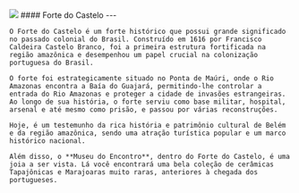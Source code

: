 
<div>
  <Image placeholder="blur" src={ForteDoPresepio} className="rounded-lg w-full aspect-4/3" />
    #### Forte do Castelo
    ---

    O Forte do Castelo é um forte histórico que possui grande significado no passado colonial do Brasil. Construído em 1616 por Francisco Caldeira Castelo Branco, foi a primeira estrutura fortificada na região amazônica e desempenhou um papel crucial na colonização portuguesa do Brasil.
    
    O forte foi estrategicamente situado no Ponta de Maúri, onde o Rio Amazonas encontra a Baía do Guajará, permitindo-lhe controlar a entrada do Rio Amazonas e proteger a cidade de invasões estrangeiras. Ao longo de sua história, o forte serviu como base militar, hospital, arsenal e até mesmo como prisão, e passou por várias reconstruções.
    
    Hoje, é um testemunho da rica história e patrimônio cultural de Belém e da região amazônica, sendo uma atração turística popular e um marco histórico nacional.

    Além disso, o **Museu do Encontro**, dentro do Forte do Castelo, é uma joia a ser vista. Lá você encontrará uma bela coleção de cerâmicas Tapajônicas e Marajoaras muito raras, anteriores à chegada dos portugueses.
</div>
